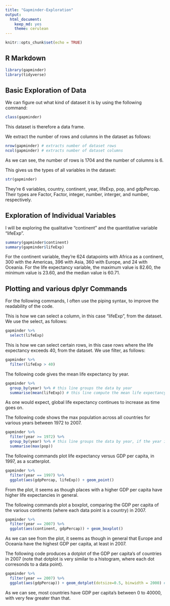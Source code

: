 ```yaml
---
title: "Gapminder-Exploration"
output: 
  html_document:
    keep_md: yes
    theme: cerulean
---
```


```r
knitr::opts_chunk$set(echo = TRUE)
```

## R Markdown

```r
library(gapminder)
library(tidyverse)
```

## Basic Exploration of Data

We can figure out what kind of dataset it is by using the following command:
```r
class(gapminder)
```
This dataset is therefore a data frame.

We extract the number of rows and columns in the dataset as follows:
```r
nrow(gapminder) # extracts number of dataset rows
ncol(gapminder) # extracts number of dataset columns
```
As we can see, the number of rows is 1704 and the number of columns is 6.

This gives us the types of all variables in the dataset:
```r
str(gapminder)
```

They're 6 variables, country, continent, year, lifeExp, pop, and gdpPercap. Their types are Factor, Factor, integer, number, interger, and number, respectively.

## Exploration of Individual Variables

I will be exploring the qualitative "continent" and the quantitative variable "lifeExp".
```r
summary(gapminder$continent)
summary(gapminder$lifeExp)
```
For the continent variable, they're 624 datapoints with Africa as a continent, 300 with the Americas, 396 with Asia, 360 with Europe, and 24 with Oceania. 
For the life expectancy variable, the maximum value is 82.60, the minimum value is 23.60, and the median value is 60.71. 

## Plotting and various dplyr Commands

For the following commands, I often use the piping syntax, to improve the readability of the code.

This is how we can select a column, in this case "lifeExp", from the dataset. We use the select, as follows:
```r
gapminder %>%
  select(lifeExp)
```

This is how we can select certain rows, in this case rows where the life expectancy exceeds 40, from the dataset. We use filter, as follows:
```r
gapminder %>%
  filter(lifeExp > 40)
```

The following code gives the mean life expectancy by year.
```r
gapminder %>%
  group_by(year) %>% # this line groups the data by year
  summarise(mean(lifeExp)) # this line compute the mean life expectancy for each year
```

As one would expect, global life expectancy continues to increase as time goes on.

The following code shows the max population across all countries for various years between 1972 to 2007.
```r
gapminder %>%
  filter(year >= 1972) %>%
  group_by(year) %>% # this line groups the data by year, if the year is greater than or equal to 1972
  summarise(max(pop)) 
```

The following commands plot life expectancy versus GDP per capita, in 1997, as a scatterplot.
```r
gapminder %>%
  filter(year == 1997) %>%
  ggplot(aes(gdpPercap, lifeExp)) + geom_point()
```

From the plot, it seems as though places with a higher GDP per capita have higher life expectancies in general.

The following commands plot a boxplot, comparing the GDP per capita of the various continents (where each data point is a country) in 2007.
```r
gapminder %>%
  filter(year == 2007) %>%
  ggplot(aes(continent, gdpPercap)) + geom_boxplot()
```

As we can see from the plot, it seems as though in general that Europe and Oceania have the highest GDP per capita, at least in 2007.

The following code produces a dotplot of the GDP per capita's of countries in 2007 (note that dotplot is very similar to a histogram, where each dot corresonds to a data point).
```r
gapminder %>%
  filter(year == 2007) %>%
  ggplot(aes(gdpPercap)) + geom_dotplot(dotsize=0.5, binwidth = 2000) # plots a dotplot with bins of size 2000
```

As we can see, most countries have GDP per capita's between 0 to 40000, with very few greater than that.
